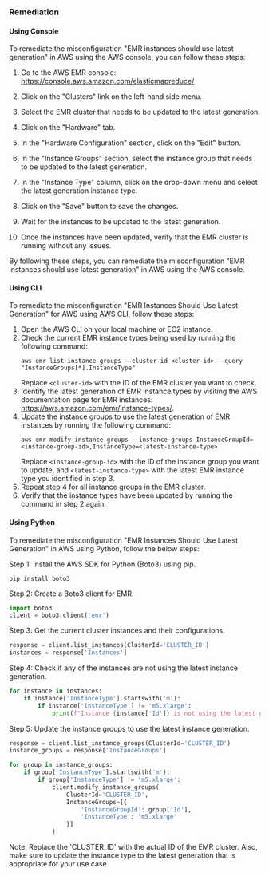 ### Remediation

#### Using Console

To remediate the misconfiguration "EMR instances should use latest generation" in AWS using the AWS console, you can follow these steps:

1. Go to the AWS EMR console: https://console.aws.amazon.com/elasticmapreduce/

2. Click on the "Clusters" link on the left-hand side menu.

3. Select the EMR cluster that needs to be updated to the latest generation.

4. Click on the "Hardware" tab.

5. In the "Hardware Configuration" section, click on the "Edit" button.

6. In the "Instance Groups" section, select the instance group that needs to be updated to the latest generation.

7. In the "Instance Type" column, click on the drop-down menu and select the latest generation instance type.

8. Click on the "Save" button to save the changes.

9. Wait for the instances to be updated to the latest generation.

10. Once the instances have been updated, verify that the EMR cluster is running without any issues.

By following these steps, you can remediate the misconfiguration "EMR instances should use latest generation" in AWS using the AWS console.

#### Using CLI

To remediate the misconfiguration "EMR Instances Should Use Latest Generation" for AWS using AWS CLI, follow these steps:

1. Open the AWS CLI on your local machine or EC2 instance.
2. Check the current EMR instance types being used by running the following command:
   ```
   aws emr list-instance-groups --cluster-id <cluster-id> --query "InstanceGroups[*].InstanceType"
   ```
   Replace `<cluster-id>` with the ID of the EMR cluster you want to check.
3. Identify the latest generation of EMR instance types by visiting the AWS documentation page for EMR instances: https://aws.amazon.com/emr/instance-types/.
4. Update the instance groups to use the latest generation of EMR instances by running the following command:
   ```
   aws emr modify-instance-groups --instance-groups InstanceGroupId=<instance-group-id>,InstanceType=<latest-instance-type>
   ```
   Replace `<instance-group-id>` with the ID of the instance group you want to update, and `<latest-instance-type>` with the latest EMR instance type you identified in step 3.
5. Repeat step 4 for all instance groups in the EMR cluster.
6. Verify that the instance types have been updated by running the command in step 2 again.

#### Using Python

To remediate the misconfiguration "EMR Instances Should Use Latest Generation" in AWS using Python, follow the below steps:

Step 1: Install the AWS SDK for Python (Boto3) using pip.

```
pip install boto3
```

Step 2: Create a Boto3 client for EMR.

```python
import boto3
client = boto3.client('emr')
```

Step 3: Get the current cluster instances and their configurations.

```python
response = client.list_instances(ClusterId='CLUSTER_ID')
instances = response['Instances']
```

Step 4: Check if any of the instances are not using the latest instance generation.

```python
for instance in instances:
    if instance['InstanceType'].startswith('m'):
        if instance['InstanceType'] != 'm5.xlarge':
            print(f"Instance {instance['Id']} is not using the latest generation.")
```

Step 5: Update the instance groups to use the latest instance generation.

```python
response = client.list_instance_groups(ClusterId='CLUSTER_ID')
instance_groups = response['InstanceGroups']

for group in instance_groups:
    if group['InstanceType'].startswith('m'):
        if group['InstanceType'] != 'm5.xlarge':
            client.modify_instance_groups(
                ClusterId='CLUSTER_ID',
                InstanceGroups=[{
                    'InstanceGroupId': group['Id'],
                    'InstanceType': 'm5.xlarge'
                }]
            )
```

Note: Replace the 'CLUSTER_ID' with the actual ID of the EMR cluster. Also, make sure to update the instance type to the latest generation that is appropriate for your use case.

